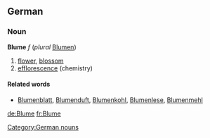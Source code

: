 ==German==
===Noun===
'''Blume''' ''f'' (''plural'' [[Blumen]])
# [[flower]], [[blossom]]
# [[efflorescence]] (chemistry)

====Related words====
* [[Blumenblatt]], [[Blumenduft]], [[Blumenkohl]], [[Blumenlese]], [[Blumenmehl]]

[[Category:German nouns]]

[[de:Blume]]
[[fr:Blume]]